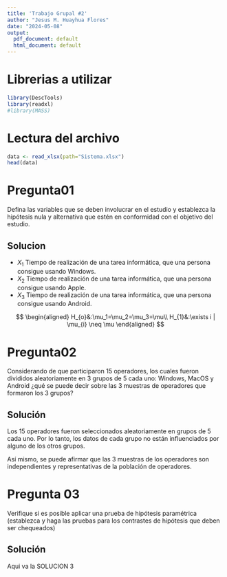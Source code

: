 ```yaml
---
title: 'Trabajo Grupal #2'
author: "Jesus M. Huayhua Flores"
date: "2024-05-08"
output:
  pdf_document: default
  html_document: default
---
```


# Librerias a utilizar
```r
library(DescTools)
library(readxl)
#library(MASS)
```


# Lectura del archivo

```r
data <- read_xlsx(path="Sistema.xlsx")
head(data)
```

# Pregunta01

Defina las variables que se deben involucrar en el estudio y establezca la hipótesis nula y alternativa que estén en conformidad con el objetivo del estudio.

## Solucion

- $X_1$ Tiempo de realización de una tarea informática, que una persona consigue usando Windows.
- $X_2$ Tiempo de realización de una tarea informática, que una persona consigue usando Apple.
- $X_3$ Tiempo de realización de una tarea informática, que una persona consigue usando Android.

$$
\begin{aligned}
H_{o}&:\mu_1=\mu_2=\mu_3=\mu\\
H_{1}&:\exists i | \mu_{i} \neq \mu
\end{aligned}
$$

# Pregunta02

Considerando de que participaron 15 operadores, los cuales fueron divididos aleatoriamente en 3 grupos de 5 cada uno: Windows, MacOS y Android ¿qué se puede decir sobre las 3 muestras de operadores que formaron los 3 grupos?

## Solución

Los 15 operadores fueron seleccionados aleatoriamente en grupos de 5 cada uno. Por lo tanto, los datos de cada grupo no están influenciados por alguno de los otros grupos.

Así mismo, se puede afirmar que las 3 muestras de los operadores son independientes y representativas de la población de operadores.

# Pregunta 03

Verifique si es posible aplicar una prueba de hipótesis paramétrica (establezca y
haga las pruebas para los contrastes de hipótesis que deben ser chequeados)

## Solución

Aqui va la SOLUCION 3

































